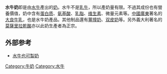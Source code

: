 '''水牛奶'''即是由[[水牛|水牛]]產出的[[奶|奶]]。水牛不是[[乳牛|乳牛]]，所以產奶量有限。不過其成份也有營養價值，奶中含有[[蛋白质|蛋白质]]、[[氨基酸|氨基酸]]、[[乳脂|乳脂]]、[[维生素|维生素]]、微量元素等。[[中國|中國]][[廣東|廣東]]著名的[[大良牛乳|大良牛乳]]，也是水牛奶產品。其他制品還有[[薑撞奶|薑撞奶]]、[[双皮奶|双皮奶]]等。另外義大利著名的[[莫薩里拉乾酪|莫薩里拉乾酪]]亦以此奶生產者為正宗。

==外部参考==
* [http://www.cctv.com/financial/jintudi/20021009/lianjie021011_1.html 水牛也可製奶]{{Wayback|url=http://www.cctv.com/financial/jintudi/20021009/lianjie021011_1.html |date=20070224225926 }}

{{乳}}
[[Category:牛奶|Category:牛奶]]
[[Category:水牛|Category:水牛]]